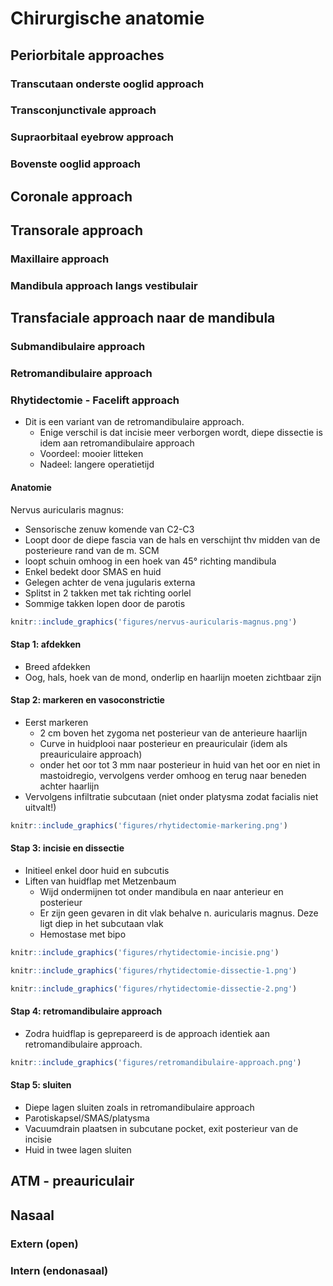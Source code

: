 # Chirurgische anatomie
## Periorbitale approaches
### Transcutaan onderste ooglid approach
### Transconjunctivale approach
### Supraorbitaal eyebrow approach
### Bovenste ooglid approach
## Coronale approach
## Transorale approach
### Maxillaire approach
### Mandibula approach langs vestibulair
## Transfaciale approach naar de mandibula
### Submandibulaire approach
### Retromandibulaire approach
### Rhytidectomie - Facelift approach
- Dit is een variant van de retromandibulaire approach. 
  - Enige verschil is dat incisie meer verborgen wordt, diepe dissectie is idem aan retromandibulaire approach
  - Voordeel: mooier litteken
  - Nadeel: langere operatietijd
  
#### Anatomie
Nervus auricularis magnus:

- Sensorische zenuw komende van C2-C3
- Loopt door de diepe fascia van de hals en verschijnt thv midden van de posterieure rand van de m. SCM 
- loopt schuin omhoog in een hoek van 45° richting mandibula
- Enkel bedekt door SMAS en huid 
- Gelegen achter de vena jugularis externa
- Splitst in 2 takken met tak richting oorlel
- Sommige takken lopen door de parotis

```r
knitr::include_graphics('figures/nervus-auricularis-magnus.png')
```
#### Stap 1: afdekken
- Breed afdekken
- Oog, hals, hoek van de mond, onderlip en haarlijn moeten zichtbaar zijn

#### Stap 2: markeren en vasoconstrictie
- Eerst markeren
  - 2 cm boven het zygoma net posterieur van de anterieure haarlijn
  - Curve in huidplooi naar posterieur en preauriculair (idem als preauriculaire approach)
  - onder het oor tot 3 mm naar posterieur in huid van het oor en niet in mastoidregio, vervolgens verder omhoog en terug naar beneden achter haarlijn
- Vervolgens infiltratie subcutaan (niet onder platysma zodat facialis niet uitvalt!)

```r
knitr::include_graphics('figures/rhytidectomie-markering.png')
```

#### Stap 3: incisie en dissectie
- Initieel enkel door huid en subcutis
- Liften van huidflap met Metzenbaum
  - Wijd ondermijnen tot onder mandibula en naar anterieur en posterieur
  - Er zijn geen gevaren in dit vlak behalve n. auricularis magnus. Deze ligt diep in het subcutaan vlak
  - Hemostase met bipo

```r
knitr::include_graphics('figures/rhytidectomie-incisie.png')
```

```r
knitr::include_graphics('figures/rhytidectomie-dissectie-1.png')
```

```r
knitr::include_graphics('figures/rhytidectomie-dissectie-2.png')
```

#### Stap 4: retromandibulaire approach
- Zodra huidflap is geprepareerd is de approach identiek aan retromandibulaire approach.

```r
knitr::include_graphics('figures/retromandibulaire-approach.png')
```

#### Stap 5: sluiten
- Diepe lagen sluiten zoals in retromandibulaire approach
- Parotiskapsel/SMAS/platysma 
- Vacuumdrain plaatsen in subcutane pocket, exit posterieur van de incisie
- Huid in twee lagen sluiten

## ATM - preauriculair
## Nasaal
### Extern (open)
### Intern (endonasaal)

